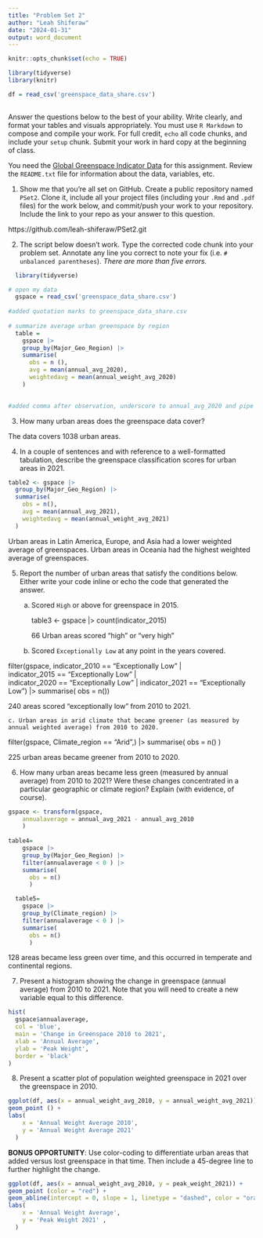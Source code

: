 ```yaml
---
title: "Problem Set 2"
author: "Leah Shiferaw"
date: "2024-01-31"
output: word_document
---
```




```r
knitr::opts_chunk$set(echo = TRUE)
```



```r
library(tidyverse)
library(knitr)

df = read_csv('greenspace_data_share.csv')
 
```

Answer the questions below to the best of your ability. Write clearly, and format your tables and visuals appropriately. You must use `R Markdown` to compose and compile your work. For full credit, `echo` all code chunks, and include your `setup` chunk. Submit your work in hard copy at the beginning of class. 

You need the [Global Greenspace Indicator Data](https://dataverse.harvard.edu/dataset.xhtml?persistentId=doi:10.7910/DVN/TMWYHB) for this assignment. Review the `README.txt` file for information about the data, variables, etc.

1. Show me that you're all set on GitHub. Create a public repository named `PSet2`. Clone it, include all your project files (including your `.Rmd` and `.pdf` files) for the work below, and commit/push your work to your repository. Include the link to your repo as your answer to this question. 

https://github.com/leah-shiferaw/PSet2.git


2. The script below doesn't work. Type the corrected code chunk into your problem set. Annotate any line you correct to note your fix (i.e. `# unbalanced parentheses`). *There are more than five errors.*

```r

  library(tidyverse)

# open my data
  gspace = read_csv('greenspace_data_share.csv')
  
#added quotation marks to greenspace_data_share.csv
  
# summarize average urban greenspace by region
  table = 
    gspace |>
    group_by(Major_Geo_Region) |>
    summarise(
      obs = n (),
      avg = mean(annual_avg_2020),
      weightedavg = mean(annual_weight_avg_2020)
    ) 
  

#added comma after observation, underscore to annual_avg_2020 and pipe operator after Major_Geo_Region, and removed space between weighted average

```

3. How many urban areas does the greenspace data cover?


  The data covers 1038 urban areas.


4. In a couple of sentences and with reference to a well-formatted tabulation, describe the greenspace classification scores for urban areas in 2021.

```r

table2 <- gspace |>
  group_by(Major_Geo_Region) |>
  summarise(
    obs = n(),
    avg = mean(annual_avg_2021),
    weightedavg = mean(annual_weight_avg_2021)
  )

```

  Urban areas in Latin America, Europe, and Asia had a lower weighted average of greenspaces. Urban areas in Oceania had the highest weighted average of greenspaces. 
  
5. Report the number of urban areas that satisfy the conditions below. Either write your code inline or echo the code that generated the answer.   

    
    a. Scored `High` or above for greenspace in 2015. 
  
        table3 <- gspace |>
        count(indicator_2015)
 
        66 Urban areas scored "high" or "very high"
    
     b. Scored `Exceptionally Low` at any point in the years covered. 

  
  filter(gspace, indicator_2010 == "Exceptionally Low" |  
  indicator_2015 == "Exceptionally Low" |             
  indicator_2020 == "Exceptionally Low" | 
  indicator_2021 == "Exceptionally Low") |>
    summarise(
      obs = n())
      
   240 areas scored "exceptionally low" from 2010 to 2021.
   
    c. Urban areas in arid climate that became greener (as measured by annual weighted average) from 2010 to 2020. 


filter(gspace, Climate_region == "Arid",) |>
    summarise(
      obs = n()
      )
  
  225 urban areas became greener from 2010 to 2020.
  
6. How many urban areas became less green (measured by annual average) from 2010 to 2021? Were these changes concentrated in a particular geographic or climate region? Explain (with evidence, of course).

```r
gspace <- transform(gspace, 
    annualaverage = annual_avg_2021 - annual_avg_2010
    )
    
table4= 
    gspace |>
    group_by(Major_Geo_Region) |>
    filter(annualaverage < 0 ) |> 
    summarise( 
      obs = n()
      )

  table5= 
    gspace |>
    group_by(Climate_region) |>
    filter(annualaverage < 0 ) |> 
    summarise( 
      obs = n()
      )

```

 128 areas became less green over time, and this occurred in temperate and continental regions. 

  
7. Present a histogram showing the change in greenspace (annual average) from 2010 to 2021. Note that you will need to create a new variable equal to this difference.  

```r
hist(
  gspace$annualaverage,
  col = 'blue',
  main = 'Change in Greenspace 2010 to 2021',
  xlab = 'Annual Average',
  ylab = 'Peak Weight',
  border = 'black'
)

```

8. Present a scatter plot of population weighted greenspace in 2021 over the greenspace in 2010. 

```r

ggplot(df, aes(x = annual_weight_avg_2010, y = annual_weight_avg_2021)) +
geom_point () +
labs(
    x = 'Annual Weight Average 2010',
    y = 'Annual Weight Average 2021'
  )

```


**BONUS OPPORTUNITY**: Use color-coding to differentiate urban areas that added versus lost greenspace in that time. Then include a 45-degree line to further highlight the change.


```r

ggplot(df, aes(x = annual_weight_avg_2010, y = peak_weight_2021)) +
geom_point (color = "red") +
geom_abline(intercept = 0, slope = 1, linetype = "dashed", color = "orange") +
labs(
    x = 'Annual Weight Average', 
    y = 'Peak Weight 2021' , 
  )

```



